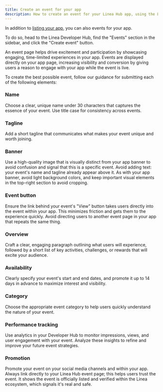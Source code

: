 ```yaml
---
title: Create an event for your app
description: How to create an event for your Linea Hub app, using the Linea Developer Hub
---
```


In addition to [listing your app](./hub.mdx), you can also events for your app.

To do so, head to the Linea Developer Hub, find the "Events" section in the sidebar, and click the
"Create event" button.

An event page helps drive excitement and participation by showcasing engaging, time-limited 
experiences in your app. Events are displayed directly on your app page, increasing visibility and 
conversion by giving users a reason to engage with your app while the event is live.

To create the best possible event, follow our guidance for submitting each of the following elements:

### Name

Choose a clear, unique name under 30 characters that captures the essence of your event. Use title 
case for consistency across events.

### Tagline

Add a short tagline that communicates what makes your event unique and worth joining.

### Banner

Use a high-quality image that is visually distinct from your app banner to avoid confusion and 
signal that this is a specific event. Avoid adding text: your event's name and tagline already 
appear above it. As with your app banner, avoid light background colors, and keep important visual 
elements in the top-right section to avoid cropping.

### Event button

Ensure the link behind your event's "View" button takes users directly into the event within your app.
This minimizes friction and gets them to the experience quickly. Avoid directing users to another 
event page in your app that repeats the same thing.

### Overview

Craft a clear, engaging paragraph outlining what users will experience, followed by a short list of 
key activities, challenges, or rewards that will excite your audience.

### Availability

Clearly specify your event's start and end dates, and promote it up to 14 days in advance to 
maximize interest and visibility.

### Category

Choose the appropriate event category to help users quickly understand the nature of your event.

### Performance tracking

Use analytics in your Developer Hub to monitor impressions, views, and user engagement with your 
event. Analyze these insights to refine and improve your future event strategies.

### Promotion

Promote your event on your social media channels and within your app. Always link directly to your 
Linea Hub event page; this helps users trust the event. It shows the event is officially listed and 
verified within the Linea ecosystem, which signals it's real and safe.
